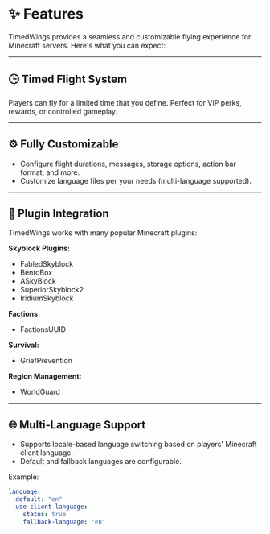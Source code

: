 # ✨ Features

TimedWings provides a seamless and customizable flying experience for Minecraft servers. Here's what you can expect:

---

## 🕒 Timed Flight System

Players can fly for a limited time that you define. Perfect for VIP perks, rewards, or controlled gameplay.

---

## ⚙️ Fully Customizable

- Configure flight durations, messages, storage options, action bar format, and more.
- Customize language files per your needs (multi-language supported).

---

## 🔗 Plugin Integration

TimedWings works with many popular Minecraft plugins:

**Skyblock Plugins:**
- FabledSkyblock
- BentoBox
- ASkyBlock
- SuperiorSkyblock2
- IridiumSkyblock

**Factions:**
- FactionsUUID

**Survival:**
- GriefPrevention

**Region Management:**
- WorldGuard

---

## 🌐 Multi-Language Support

- Supports locale-based language switching based on players' Minecraft client language.
- Default and fallback languages are configurable.

Example:
```yaml
language:
  default: "en"
  use-client-language:
    status: true
    fallback-language: "en"
